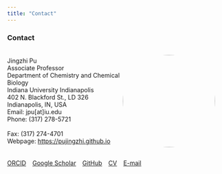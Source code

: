 ```yaml
---
title: "Contact"
---
```


### Contact ###

:::{.about-flex style="display: flex; align-items: center;"}

Jingzhi Pu  
Associate Professor  
Department of Chemistry and Chemical Biology  
Indiana University Indianapolis  
402 N. Blackford St., LD 326  
Indianapolis, IN, USA <br>
Email: jpu[at]iu.edu <br>
Phone: (317) 278-5721 <br>  
Fax: (317) 274-4701 <br>
Webpage: [https://pujingzhi.github.io](https://pujingzhi.github.io) <br>

<div>
![](files/jpu_photo.png){width="215px" style="border-radius:50%; margin-right:20px;"}
</div>

:::

[ORCID](https://orcid.org/0000-0002-3042-335X) &ensp; [Google Scholar](https://scholar.google.com/citations?user=RlYang0AAAAJ&hl=en) &ensp; [GitHub](https://github.com/pujingzhi) &ensp; [CV](./files/JPu-CV.pdf) &ensp; [E-mail](mailto:jpu@iu.edu)
